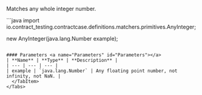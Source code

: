 
Matches any whole integer number.

<Tabs groupId="language">
  <TabItem value="java" label="Java">
```java
import io.contract_testing.contractcase.definitions.matchers.primitives.AnyInteger;

new AnyInteger(java.lang.Number example);
```

#### Parameters <a name="Parameters" id="Parameters"></a>
| **Name** | **Type** | **Description** |
| --- | --- | --- |
| example | `java.lang.Number` | Any floating point number, not infinity, not NaN. |
  </TabItem>
</Tabs>
